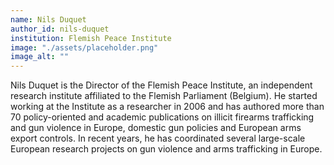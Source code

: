 ```yaml
---
name: Nils Duquet
author_id: nils-duquet
institution: Flemish Peace Institute
image: "./assets/placeholder.png"
image_alt: ""
---
```


Nils Duquet is the Director of the Flemish Peace Institute, an independent research institute affiliated to the Flemish Parliament (Belgium). He started working at the Institute as a researcher in 2006 and has authored more than 70 policy-oriented and academic publications on illicit firearms trafficking and gun violence in Europe, domestic gun policies and European arms export controls. In recent years, he has coordinated several large-scale European research projects on gun violence and arms trafficking in Europe.
